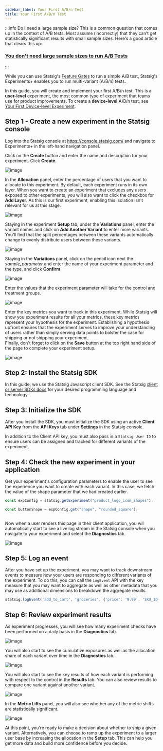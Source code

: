 ```yaml
---
sidebar_label: Your First A/B/n Test
title: Your First A/B/n Test
---
```



:::info Do I need a large sample size?
This is a common question that comes up in the context of A/B tests. Most assume (incorrectly) that they can't get statistically significant results with small sample sizes. Here's a good article that clears this up:

### [You don't need large sample sizes to run A/B Tests](https://blog.statsig.com/you-dont-need-large-sample-sizes-to-run-a-b-tests-6044823e9992)

:::

While you can use Statsig's [Feature Gates](https://docs.statsig.com/guides/first-experiment) to run a simple A/B test, Statsig's Experiments+ enables you to run multi-variant (A/B/n) tests.

In this guide, you will create and implement your first A/B/n test. This is a **user-level** experiment,
the most common type of experiment that teams use for product improvements. To create a **device-level** A/B/n test, see [Your First Device-level Experiment](https://docs.statsig.com/guides/first-device-level-experiment).


## Step 1 - Create a new experiment in the Statsig console

Log into the Statsig console at https://console.statsig.com/ and navigate to Experiments+ in the left-hand navigation panel.

Click on the **Create** button and enter the name and description for your experiment. Click **Create**.

![image](https://user-images.githubusercontent.com/1315028/138970611-1e46fe5a-6119-4be3-8cc1-0b296477d6c8.png)

In the **Allocation** panel, enter the percentage of users that you want to allocate to this experiment. By default, each experiment runs in its own layer. When you want to create an experiment that excludes any users exposed to other experiments, you will also want to click the checkbox for **Add Layer**. As this is our first experiment, enabling this isolation isn't relevant for us at this stage.

![image](https://user-images.githubusercontent.com/1315028/138972419-b7c42f97-29ec-407e-851f-3301130a21c5.png)

Staying in the experiment **Setup** tab, under the **Variations** panel, enter the variant names and click on **Add Another Variant** to enter more variants. You'll find that the split percentages between these variants automatically change to evenly distribute users between these variants.

![image](https://user-images.githubusercontent.com/1315028/139104398-bf46b591-e3e7-4c6a-bde1-508898229660.png)

Staying in the **Variations** panel, click on the pencil icon next the _sample_parameter_ and enter the name of your experiment parameter and the type, and click **Confirm**

![image](https://user-images.githubusercontent.com/1315028/138972604-3bb43962-6991-4eac-9fba-a9ab165ea1d2.png)

Enter the values that the experiment parameter will take for the control and treatment groups.

![image](https://user-images.githubusercontent.com/1315028/138973003-66f3879c-14f2-44f2-9a3a-ee2be0b18162.png)

Enter the key metrics you want to track in this experiment. While Statsig will show you experiment results 
for all your metrics, these key metrics represent your hypothesis for the experiment. Establishing a hypothesis
upfront ensures that the experiment serves to improve your understanding of users rather than
simply serving data points to bolster the case for shipping or not shipping your experiment.   
Finally, don't forget to click on the **Save** button at the top right hand side of the page to complete your experiment setup.

![image](https://user-images.githubusercontent.com/1315028/138973362-69b53d48-745a-462f-a275-b0a3720d4d90.png)

## Step 2: Install the Statsig SDK

In this guide, we use the Statsig Javascript client SDK. See the Statsig [client or server SDKs docs](https://docs.statsig.com/#sdks) for your desired programming language and technology.

<Install />

## Step 3: Initialize the SDK

After you install the SDK, you must initialize the SDK using an active **Client API Key** from the **API Keys** tab under **[Settings](https://console.statsig.com/settings)** in the Statsig console.

In addition to the Client API key, you must also pass in a `Statsig User ID` to ensure users can be assigned and tracked for different variants of the experiment.

<Initialize />

## Step 4: Check the new experiment in your application

Get your experiment's configuration parameters to enable the user to see the experience you want to create with each variant. In this case, we fetch the value of the shape parameter that we had created earlier.

```jsx
const expConfig = statsig.getExperiment("product_logo_icon_shapes");

const buttonShape = expConfig.get("shape", "rounded_square");
 
```

Now when a user renders this page in their client application, you will automatically start to see a live log stream in the Statsig console when you navigate to your experiment and select the **Diagnostics** tab.

![image](https://user-images.githubusercontent.com/1315028/139113152-7d19afa1-733f-4ee4-b788-3d39cecedae1.png)

## Step 5: Log an event

After you have set up the experiment, you may want to track downstream events to measure how your users are responding to different variants of the experiment. To do this, you can call the `LogEvent` API with the key measure that you may want to aggregate as well as other metadata that you may use as additional dimensions to breakdown the aggregate results.

```jsx
statsig.logEvent('add_to_cart', 'groceries', {'price': '9.99', 'SKU_ID': 'SKU-123'});
```

## Step 6: Review experiment results

As experiment progresses, you will see how many experiment checks have been performed on a daily basis in the **Diagnostics** tab.

![image](https://user-images.githubusercontent.com/1315028/139113282-e48d8ede-4f51-4a04-ab34-49ea6978040c.png)

You will also start to see the cumulative exposures as well as the allocation share of each variant over time in the **Diagnostics** tab..

![image](https://user-images.githubusercontent.com/1315028/139113413-87c9a812-679e-4bb5-af43-52a71a35280b.png)

You will also start to see the key results of how each variant is performing with respect to the control in the **Results** tab. You can also review results to compare one variant against another variant.

![image](https://user-images.githubusercontent.com/1315028/139113712-cd0d01c2-39eb-4243-b5c4-927e6c1a0051.png)

In the **Metric Lifts** panel, you will also see whether any of the metric shifts are statistically significant.

![image](https://user-images.githubusercontent.com/1315028/139113941-adbe0412-035a-4b57-b4df-115ade3b55d3.png)

At this point, you're ready to make a decision about whether to ship a given variant. Alternatively, you can choose to ramp up the experiment to a larger user base by increasing the allocation in the **Setup** tab. This can help you get more data and build more confidence before you decide.
